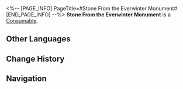 <%-- [PAGE_INFO]
PageTitle=#Stone From the Everwinter Monument#
[END_PAGE_INFO] --%>
{{Item Infobox
|id          = 403004
|image       = Item Stone From the Everwinter Monument.png
|type        = Consumable
|invCategory = Consumables
|rarity      = 4
|effect      = Upon use, increases all allies' chance to resist Frozen by 50% for the next battle.
|description = The Mourning Actors came to Jarilo-VI a long time ago. They were not aware of the Architects. The only sight they witnessed was the trail of destruction left by the Legion. They rowed their gondolas quietly above the planet and left before the Legion could notice them, leaving behind a silent eulogy.<br />Time flew by, and the Belobog Architects found a type of beautiful stone that glimmered with bright colors. They mixed the stone with Geomarrow and built a monument, which some say still stands at the heart of Qlipoth Fort in the city of Belobog.
|source1     = [[Omni-Synthesizer]]
}}
{{Description|''"Even if we fail, this monument will stand for all eternity. Those who come after will find it and know that we once existed."''}}
'''Stone From the Everwinter Monument''' is a [[Consumable]].

==Other Languages==
{{Other Languages
|en   = Stone From the Everwinter Monument
|zhs  = 永冬碑石
|zht  = 永冬碑石
|ja   = 常冬の碑石
|ko   = 영원한 겨울의 비석
|es   = Piedra del Monumento del Siempreinvierno
|fr   = Pierre du monument de l'Hiver éternel
|ru   = Камень из Монумента вечнозимья
|th   = Stone from the Everwinter Monument
|vi   = Bia Đá Everwinter
|de   = Stein des Immerwinter-Denkmals
|id   = Stone from the Everwinter Monument
|pt   = Pedra do Monumento ao Inverno Eterno
}}

==Change History==
{{Change History|2.0}}

==Navigation==
{{Consumable Navbox}}